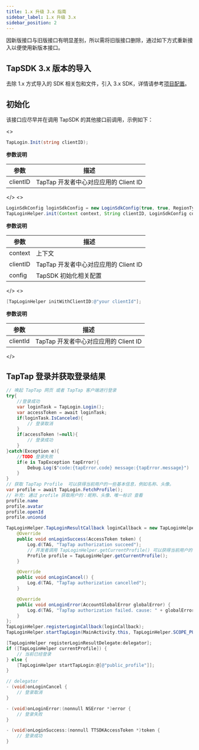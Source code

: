 ```yaml
---
title: 1.x 升级 3.x 指南
sidebar_label: 1.x 升级 3.x
sidebar_position: 2
---
```



因新版接口与旧版接口有明显差别，所以需将旧版接口删除，通过如下方式重新接入以便使用新版本接口。

## TapSDK 3.x 版本的导入

去除 1.x 方式导入的 SDK 相关包和文件，引入 3.x SDK，详情请参考[项目配置](/sdk/start/quickstart/#项目配置)。

## 初始化

该接口应尽早并在调用 TapSDK 的其他接口前调用，示例如下：

<MultiLang>
<>

```cs
TapLogin.Init(string clientID);
```

**参数说明**

参数  | 描述
| ------ | ------ |
clientID | TapTap 开发者中心对应应用的 Client ID

</>
<>

```java
LoginSdkConfig loginSdkConfig = new LoginSdkConfig(true, true, RegionType.CN);
TapLoginHelper.init(Context context, String clientID, LoginSdkConfig config);
```

**参数说明**

参数  | 描述
| ------ | ------ |
context | 上下文
clientID | TapTap 开发者中心对应应用的 Client ID
config | TapSDK 初始化相关配置

</>
<>

```objectivec
[TapLoginHelper initWithClientID:@"your clientId"];
```
**参数说明**

参数  | 描述
| ------ | ------ |
clientId | TapTap 开发者中心对应应用的 Client ID

</>


</MultiLang>


## TapTap 登录并获取登录结果

<MultiLang>


```cs
// 唤起 TapTap 网页 或者 TapTap 客户端进行登录
try{
    //登录成功
    var loginTask = TapLogin.Login();
    var accessToken = await loginTask;
    if(loginTask.IsCanceled){
        // 登录取消
    }
    if(accessToken !=null){
        // 登录成功
    }
}catch(Exception e){
    //TODO 登录失败
    if(e is TapException tapError){
        Debug.Log($"code:{tapError.code} message:{tapError.message}")
    }
}
// 获取 TapTap Profile  可以获得当前用户的一些基本信息，例如名称、头像。
var profile = await TapLogin.FetchProfile();
// 补充: 通过 profile 获取用户的：昵称、头像、唯一标识 查看 
profile.name  
profile.avatar 
profile.openId
profile.unionid
```

```java
TapLoginHelper.TapLoginResultCallback loginCallback = new TapLoginHelper.TapLoginResultCallback() {
    @Override
    public void onLoginSuccess(AccessToken token) {
        Log.d(TAG, "TapTap authorization succeed");
        // 开发者调用 TapLoginHelper.getCurrentProfile() 可以获得当前用户的一些基本信息，例如名称、头像。
        Profile profile = TapLoginHelper.getCurrentProfile();
    }

    @Override
    public void onLoginCancel() {
        Log.d(TAG, "TapTap authorization cancelled");
    }

    @Override
    public void onLoginError(AccountGlobalError globalError) {
        Log.d(TAG, "TapTap authorization failed. cause: " + globalError.getMessage());
    }
};
TapLoginHelper.registerLoginCallback(loginCallback);
TapLoginHelper.startTapLogin(MainActivity.this, TapLoginHelper.SCOPE_PUBLIC_PROFILE);
```

```objectivec
[TapLoginHelper registerLoginResultDelegate:delegator];
if ([TapLoginHelper currentProfile]) {
    // 当前已经登录
} else {
    [TapLoginHelper startTapLogin:@[@"public_profile"]];
}

// delegator
- (void)onLoginCancel {
    // 登录取消
}

- (void)onLoginError:(nonnull NSError *)error {
    // 登录失败
}

- (void)onLoginSuccess:(nonnull TTSDKAccessToken *)token {
    // 登录成功
}
```

</MultiLang>